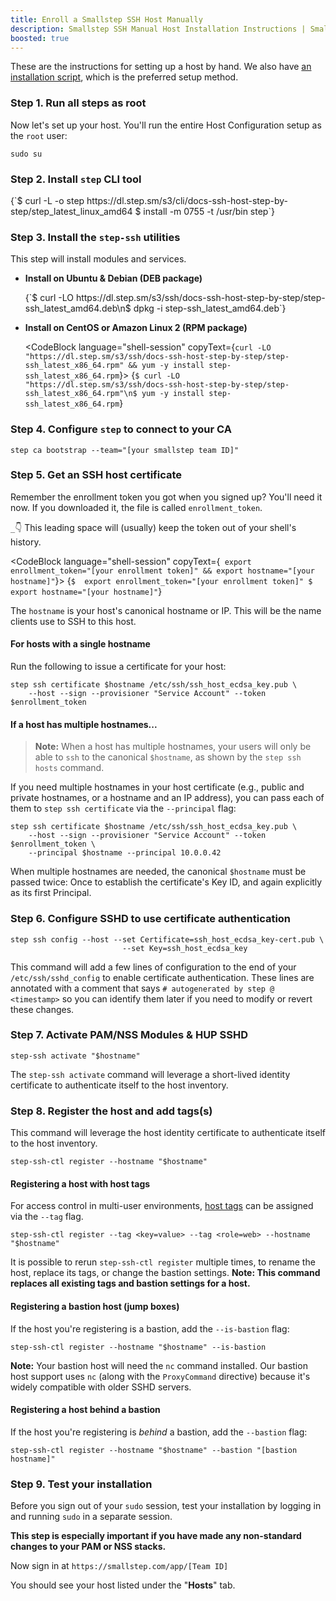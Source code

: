 ```yaml
---
title: Enroll a Smallstep SSH Host Manually
description: Smallstep SSH Manual Host Installation Instructions | Smallstep Documentation
boosted: true
---
```



These are the instructions for setting up a host by hand.
We also have [an installation script](/docs/ssh/hosts),
which is the preferred setup method.

### Step 1. Run all steps as root

Now let's set up your host. You'll run the entire Host Configuration setup as the `root` user:

```shell
sudo su
```

### Step 2. Install `step` CLI tool

<CodeBlock language="shell-session" copyText="curl -L -o step https://dl.step.sm/s3/cli/docs-ssh-host-step-by-step/step_latest_linux_amd64 && install -m 0755 -t /usr/bin step">
{`$ curl -L -o step https://dl.step.sm/s3/cli/docs-ssh-host-step-by-step/step_latest_linux_amd64
$ install -m 0755 -t /usr/bin step`}
</CodeBlock>

### Step 3. Install the `step-ssh` utilities

This step will install modules and services.

* **Install on Ubuntu & Debian (DEB package)**

  <CodeBlock language="shell-session" copyText="curl -LO https://dl.step.sm/s3/ssh/docs-ssh-host-step-by-step/step-ssh_latest_amd64.deb && dpkg -i step-ssh_latest_amd64.deb">
  {`$ curl -LO https://dl.step.sm/s3/ssh/docs-ssh-host-step-by-step/step-ssh_latest_amd64.deb\n$ dpkg -i step-ssh_latest_amd64.deb`}
  </CodeBlock>

* **Install on CentOS or Amazon Linux 2 (RPM package)**

  <CodeBlock language="shell-session" copyText={`curl -LO "https://dl.step.sm/s3/ssh/docs-ssh-host-step-by-step/step-ssh_latest_x86_64.rpm" && yum -y install step-ssh_latest_x86_64.rpm`}>
  {`$ curl -LO "https://dl.step.sm/s3/ssh/docs-ssh-host-step-by-step/step-ssh_latest_x86_64.rpm"\n$ yum -y install step-ssh_latest_x86_64.rpm`}
  </CodeBlock>

### Step 4. Configure `step` to connect to your CA

```shell
step ca bootstrap --team="[your smallstep team ID]"
```

### Step 5. Get an SSH host certificate

Remember the enrollment token you got when you signed up? You'll need it now. If you downloaded it, the file is called `enrollment_token`.

`_`👇 This leading space will (usually) keep the token out of your shell's history.

<CodeBlock language="shell-session" copyText={` export enrollment_token="[your enrollment token]" && export hostname="[your hostname]"`}>
{`$  export enrollment_token="[your enrollment token]"
$ export hostname="[your hostname]"`}
</CodeBlock>

The `hostname` is your host's canonical hostname or IP. This will be the name clients use to SSH to this host.

#### For hosts with a single hostname

Run the following to issue a certificate for your host:

```shell
step ssh certificate $hostname /etc/ssh/ssh_host_ecdsa_key.pub \
    --host --sign --provisioner "Service Account" --token $enrollment_token
```

#### If a host has multiple hostnames...

> **Note:** When a host has multiple hostnames, your users will only be able to `ssh` to the canonical `$hostname`, as shown by the `step ssh hosts` command.

If you need multiple hostnames in your host certificate (e.g., public and private hostnames, or a hostname and an IP address), you can pass each of them to `step ssh certificate` via the `--principal` flag:

```shell
step ssh certificate $hostname /etc/ssh/ssh_host_ecdsa_key.pub \
    --host --sign --provisioner "Service Account" --token $enrollment_token \
    --principal $hostname --principal 10.0.0.42
```

When multiple hostnames are needed, the canonical `$hostname` must be passed twice: Once to establish the certificate's Key ID, and again explicitly as its first Principal.

### Step 6. Configure SSHD to use certificate authentication

```shell
step ssh config --host --set Certificate=ssh_host_ecdsa_key-cert.pub \
                         --set Key=ssh_host_ecdsa_key
```

This command will add a few lines of configuration to the end of your `/etc/ssh/sshd_config` to enable certificate authentication. These lines are annotated with a comment that says `# autogenerated by step @ <timestamp>` so you can identify them later if you need to modify or revert these changes.

### Step 7. Activate PAM/NSS Modules & HUP SSHD

```shell
step-ssh activate "$hostname"
```

The `step-ssh activate` command will leverage a short-lived identity certificate to authenticate itself to the host inventory.

### Step 8. Register the host and add tags(s)

This command will leverage the host identity certificate to authenticate itself to the host inventory.

```shell
step-ssh-ctl register --hostname "$hostname"
```

#### Registering a host with host tags

For access control in multi-user environments, [host tags](#step-0-understanding-host-tags) can be assigned via the `--tag` flag.

```shell
step-ssh-ctl register --tag <key=value> --tag <role=web> --hostname "$hostname"
```

It is possible to rerun `step-ssh-ctl register` multiple times, to rename the host, replace its tags, or change the bastion settings. **Note: This command replaces all existing tags and bastion settings for a host.**

#### Registering a bastion host (jump boxes)

If the host you're registering is a bastion, add the `--is-bastion` flag:

```shell
step-ssh-ctl register --hostname "$hostname" --is-bastion
```

**Note:** Your bastion host will need the `nc` command installed. Our bastion host support uses `nc` (along with the `ProxyCommand` directive) because it's widely compatible with older SSHD servers.

#### Registering a host behind a bastion

If the host you're registering is _behind_ a bastion, add the `--bastion` flag:

```shell
step-ssh-ctl register --hostname "$hostname" --bastion "[bastion hostname]"
```

### Step 9. Test your installation

Before you sign out of your `sudo` session, test your installation by logging in and running `sudo` in a separate session.

**This step is especially important if you have made any non-standard changes to your PAM or NSS stacks.**

Now sign in at `https://smallstep.com/app/[Team ID]`

You should see your host listed under the "**Hosts**" tab.
